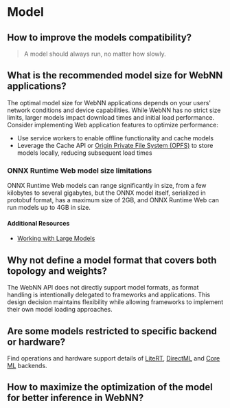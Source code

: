 

# Model

##  How to improve the models compatibility?

> <InfoIcon /> A model should always run, no matter how slowly.


## What is the recommended model size for WebNN applications?

The optimal model size for WebNN applications depends on your users' network conditions and device capabilities. While WebNN has no strict size limits, larger models impact download times and initial load performance.
Consider implementing Web application features to optimize performance:

- Use service workers to enable offline functionality and cache models
- Leverage the Cache API or [Origin Private File System (OPFS)](https://web.dev/articles/origin-private-file-system) to store models locally, reducing subsequent load times

### ONNX Runtime Web model size limitations

ONNX Runtime Web models can range significantly in size, from a few kilobytes to several gigabytes, but the ONNX model itself, serialized in protobuf format, has a maximum size of 2GB, and ONNX Runtime Web can run models up to 4GB in size. 

#### Additional Resources

- [Working with Large Models](https://onnxruntime.ai/docs/tutorials/web/large-models.html)

##  Why not define a model format that covers both topology and weights?

The WebNN API does not directly support model formats, as format handling is intentionally delegated to frameworks and applications. This design decision maintains flexibility while allowing frameworks to implement their own model loading approaches.

## Are some models restricted to specific backend or hardware?

Find operations and hardware support details of [LiteRT](../api-reference/browser-compatibility/litert), [DirectML](../api-reference/browser-compatibility/directml) and [Core ML](../api-reference/browser-compatibility/coreml) backends.

## How to maximize the optimization of the model for better inference in WebNN?